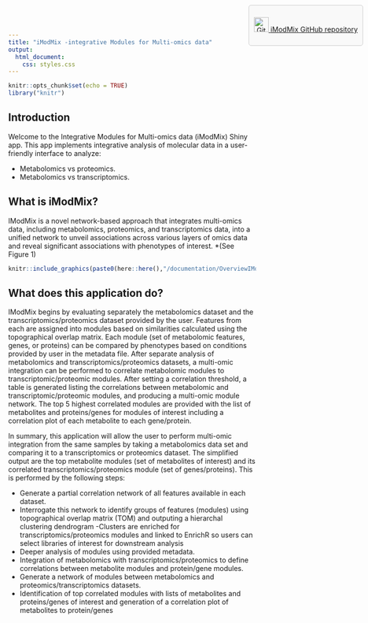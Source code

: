 ```yaml
---
title: "iModMix -integrative Modules for Multi-omics data"
output: 
  html_document:
    css: styles.css
---
```


```r
knitr::opts_chunk$set(echo = TRUE)
library("knitr")

```

## Introduction

Welcome to the Integrative Modules for Multi-omics data (iModMix) Shiny app. This app implements integrative analysis of molecular data in a user-friendly interface to analyze:

- Metabolomics vs proteomics.
- Metabolomics vs transcriptomics.

<style>
  .github-button {
    position: absolute;
    top: 10px;
    right: 10px;
    border: 1px solid #ccc;
    padding: 10px;
    background-color: #f9f9f9;
    border-radius: 5px;
    text-align: center;
  }
</style>

<div class="github-button">
  <a href="https://github.com/IsisNarvaez/iModMix">
    <img src="https://github.com/favicon.ico" width="30" height="30" alt="GitHub" />
    <span>iModMix GitHub repository</span>
  </a>
</div>

## What is iModMix?
IModMix is a novel network-based approach that integrates multi-omics data, including metabolomics, proteomics, and transcriptomics data, into a unified network to unveil associations across various layers of omics data and reveal significant associations with phenotypes of interest. *(See Figure 1)

```r
knitr::include_graphics(paste0(here::here(),"/documentation/OverviewIModMix.png"), error = FALSE)
```


## What does this application do?
IModMix begins by evaluating separately the metabolomics dataset and the transcriptomics/proteomics dataset provided by the user. Features from each are assigned into modules based on similarities calculated using the topographical overlap matrix. Each module (set of metabolomic features, genes, or proteins) can be compared by phenotypes based on conditions provided by user in the metadata file. After separate analysis of metabolomics and transcriptomics/proteomics datasets, a multi-omic integration can be performed to correlate metabolomic modules to transcriptomic/proteomic modules. After setting a correlation threshold, a table is generated listing the correlations between metabolomic and transcriptomic/proteomic modules, and producing a multi-omic module network. The top 5 highest correlated modules are provided with the list of metabolites and proteins/genes for modules of interest including a correlation plot of each metabolite to each gene/protein. 

In summary, this application will allow the user to perform multi-omic integration from the same samples by taking a metabolomics data set and comparing it to a transcriptomics or proteomics dataset. The simplified output are the top metabolite modules (set of metabolites of interest) and its correlated transcriptomics/proteomics module (set of genes/proteins). This is performed by the following steps:

- Generate a partial correlation network of all features available in each dataset.
- Interrogate this network to identify groups of features (modules) using topographical overlap matrix (TOM) and outputing a hierarchal clustering dendrogram
-Clusters are enriched for transcriptomics/proteomics modules and linked to EnrichR so users can select libraries of interest for downstream analysis
- Deeper analysis of modules using provided metadata.
- Integration of metabolomics with transcriptomics/proteomics to define correlations between metabolite modules and protein/gene modules.
- Generate a network of modules between metabolomics and proteomics/transcriptomics datasets.
- Identification of top correlated modules with lists of metabolites and proteins/genes of interest and generation of a correlation plot of metabolites to protein/genes



